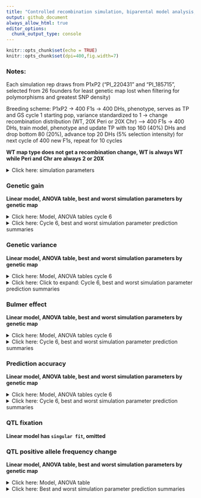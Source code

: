```yaml
---
title: "Controlled recombination simulation, biparental model analysis, cycle 6"
output: github_document
always_allow_html: true
editor_options: 
  chunk_output_type: console
---
```


```r
knitr::opts_chunk$set(echo = TRUE)
knitr::opts_chunk$set(dpi=400,fig.width=7)
```

### Notes:   
Each simulation rep draws from P1xP2 ("PI_220431" and "PI_185715", selected from 26 founders for least genetic map lost when filtering for polymorphisms and greatest SNP density)  

Breeding scheme: P1xP2 -> 400 F1s -> 400 DHs, phenotype, serves as TP and GS cycle 1 starting pop, variance standardized to 1 -> change recombination distribution (WT, 20X Peri or 20X Chr) --> 400 F1s -> 400 DHs, train model, phenotype and update TP with top 160 (40%) DHs and drop bottom 80 (20%), advance top 20 DHs (5% selection intensity) for next cycle of 400 new F1s, repeat for 10 cycles     

**WT map type does not get a recombination change, WT is always WT while Peri and Chr are always 2 or 20X**  

<details><summary>Click here: simulation parameters</summary> 

#### Variables:   

**Recombination:** WT, 2X or 20X     
**Genetic map change:** WT, Pericentromere or Chromosome   
**Repulsion:** 3:4  
**Heritability:** 0.2 or 0.8   
**QTL per Chr:** 2 or 200    
**Relationship matrix:** genomewide or causal variant  

#### Load packages and data
```r
library(tidyverse)
library(data.table)
library(kableExtra)
library(ggsci)
library(gt)
library(lme4)
library(emmeans)
library(car)
library(broom.mixed)


gg <- fread("https://raw.githubusercontent.com/etaagen/dissertation_chapter_4/main/Supplementary_2/results_S2.1/bp_gg.csv") %>% as.data.frame()
gv <- fread("https://raw.githubusercontent.com/etaagen/dissertation_chapter_4/main/Supplementary_2/results_S2.1/bp_gv.csv") %>% as.data.frame()
pa <- fread("https://raw.githubusercontent.com/etaagen/dissertation_chapter_4/main/Supplementary_2/results_S2.1/bp_pa.csv") %>% as.data.frame()
be <- fread("https://raw.githubusercontent.com/etaagen/dissertation_chapter_4/main/Supplementary_2/results_S2.1/bp_be.csv") %>% as.data.frame()
# be `value` is 2-fold higher than it should be (ASR does not know how to treat VarA/GenicVarA for DH)
be$value <- be$value/2
qtl <- fread("https://raw.githubusercontent.com/etaagen/dissertation_chapter_4/main/Supplementary_2/results_S2.1/bp_qtl.csv") %>% as.data.frame()
qtl_af <- fread("https://raw.githubusercontent.com/etaagen/dissertation_chapter_4/main/Supplementary_2/results_S2.1/bp_qtl_af.csv") %>% as.data.frame()


```


**Data frames**    
 
gg: population's genetic gain   
gv: additive genetic variance of population   
pa: prediction accuracy of genomic selection  
be: Bulmer effect (varA/genicVarA)  
qtl: positive and negative effect QTL fixation ratio    
qtl_af: change in QTL negative allele frequency, subset by small (Q1), medium, or large (Q3) effect size 

**Columns**  
  
**rep** is 1:number of reps simulation was run    
**cycle** designates founder / burnin (0), and GS cycle 1:10   
**value** is the raw response variable measurement, (or average after summary function, grouped by legend and cycle, of all rep)    
**Matrix** is the relationship matrix used in RRBLUP, genomewide or causal variant   
**Pop** is the full founder set (F) or biparental (bp)  
**Recombination** is the scale of map change, 2 or 20X   
**H2** is the broad sense heritability   
**QTL** is the number of QTL per chromosome  
**Map_Type** is the WT, Pericentromere, or Chromosome-wide change to the genetic map, given a Recombination scale  
**Repulsion** is 1:5 representing different coupling and replusion ratios  

* 3: Random 1/2 of additive effect signs are positive and 1/2 are negative for QTL   

* 4: 1/2 of additive effect signs are positive and 1/2 are negative for QTL, alternating positive or negative each QTL   
</details> 

### Genetic gain  

**Linear model, ANOVA table, best and worst simulation parameters by genetic map** 

<details><summary>Click here:  Model, ANOVA tables cycle 6</summary>

**Note:** filtered for cycle 6 or cycle 10 observations. See .Rmd file for code.  

`response variable ~ (map type + recombination + QTL per Chr + H2 + repulsion + matrix )^2 + (1|rep)`   

 
```r
 # set factors
my_data <- gg
my_data$rep <- as.factor(my_data$rep)
my_data$Map_type <- as.factor(my_data$Map_type)
my_data$Recombination<- as.factor(my_data$Recombination)
my_data$QTL<- as.factor(my_data$QTL)
my_data$H2<- as.factor(my_data$H2)
my_data$Repulsion<- as.factor(my_data$Repulsion)
my_data$Matrix<- as.factor(my_data$Matrix)


# filter to 6th and 10th cycle
my_data_6 <- my_data %>% filter(cycle == 6)
my_data_10 <- my_data %>% filter(cycle == 10)

# run mixed model 
my_lmer_6 <- lmer(value ~ (Map_type + Recombination+QTL+H2+Repulsion+Matrix)^2 + (1|rep), data = my_data_6)
# my_lmer_10 <- lmer(value ~ (Map_type + Recombination+QTL+H2+Repulsion+Matrix)^2 + (1|rep), data = my_data_10)

```
  
  
ANOVA table, cycle 6:  
```r
# run Anova
my_Anova_6 <- Anova(my_lmer_6) 
# print the 6th cycle of selection ANOVA table
print(my_Anova_6)
```
  

 </details>


<details><summary>Click here: Cycle 6, best and worst simulation parameter prediction summaries</summary>
#### Cycle 6, WT map  

```r
response_6 <- emmeans(my_lmer_6, ~ Recombination+QTL+H2+Repulsion+Matrix | Map_type ) %>% tidy() %>% as.data.frame()

a = (response_6 %>% arrange(estimate) %>% 
  filter(Map_type == "WT") %>%
  arrange(-estimate) %>% 
  select( QTL, H2, Repulsion, Matrix, estimate, std.error, p.value) %>% 
  head(10) %>% 
  gt() %>% 
  tab_header(
      title = md("**Genetic gain estimates, top 10, cycle 6**"),
      subtitle = md("**Map type:** WT")
    ))
gtsave(a, "table.png")
invisible(file.remove("table.png"))

a = (response_6 %>% 
  arrange(estimate) %>% 
  filter(Map_type == "WT") %>% 
  select(QTL, H2, Repulsion, Matrix, estimate, std.error, p.value) %>% 
  head(10) %>% 
  gt() %>% 
  tab_header(
      title = md("**Genetic gain estimates, worst 10, cycle 6**"),
      subtitle = md("**Map type:** WT")
    ))
gtsave(a, "table.png")
invisible(file.remove("table.png"))

```

#### Cycle 6, Pericentromere map  

```r
response_6 <- emmeans(my_lmer_6, ~ Recombination+QTL+H2+Repulsion+Matrix | Map_type ) %>% tidy() %>% as.data.frame()

a = (response_6 %>% arrange(estimate) %>% 
  filter(Map_type == "Peri") %>%
  arrange(-estimate) %>% 
  select(Recombination, QTL, H2, Repulsion, Matrix, estimate, std.error, p.value) %>% 
  head(10) %>% 
  gt() %>% 
  tab_header(
      title = md("**Genetic gain estimates, top 10, cycle 6**"),
      subtitle = md("**Map type:** Peri")
    ))
gtsave(a, "table.png")
invisible(file.remove("table.png"))

a = (response_6 %>% 
  arrange(estimate) %>% 
  filter(Map_type == "Peri") %>% 
  select(Recombination, QTL, H2, Repulsion, Matrix, estimate, std.error, p.value) %>% 
  head(10) %>% 
  gt() %>% 
  tab_header(
      title = md("**Genetic gain estimates, worst 10, cycle 6**"),
      subtitle = md("**Map type:** Peri")
    ))
gtsave(a, "table.png")
invisible(file.remove("table.png"))

```

#### Cycle 6, Chromosome map  

```r
response_6 <- emmeans(my_lmer_6, ~ Recombination+QTL+H2+Repulsion+Matrix | Map_type ) %>% tidy() %>% as.data.frame()

a = (response_6 %>% arrange(estimate) %>% 
  filter(Map_type == "Chr") %>%
  arrange(-estimate) %>% 
  select(Recombination, QTL, H2, Repulsion, Matrix, estimate, std.error, p.value) %>% 
  head(10) %>% 
  gt() %>% 
  tab_header(
      title = md("**Genetic gain estimates, top 10, cycle 6**"),
      subtitle = md("**Map type:** Chr")
    ))
gtsave(a, "table.png")
invisible(file.remove("table.png"))

a = (response_6 %>% 
  arrange(estimate) %>% 
  filter(Map_type == "Chr") %>% 
  select(Recombination, QTL, H2, Repulsion, Matrix, estimate, std.error, p.value) %>% 
  head(10) %>% 
  gt() %>% 
  tab_header(
      title = md("**Genetic gain estimates, worst 10, cycle 6**"),
      subtitle = md("**Map type:** Chr")
    ))
gtsave(a, "table.png")
invisible(file.remove("table.png"))

```

</details>


### Genetic variance

**Linear model, ANOVA table, best and worst simulation parameters by genetic map**  

<details><summary>Click here: Model, ANOVA tables cycle 6</summary> 

**Note:** filtered for cycle 6 or cycle 10 observations. See .Rmd file for code.  

`response variable ~ (map type + recombination + QTL per Chr + H2 + repulsion + matrix )^2 + (1|rep)`  


 
```r
 # set factors
my_data <- gv
my_data$rep <- as.factor(my_data$rep)
my_data$Map_type <- as.factor(my_data$Map_type)
my_data$Recombination<- as.factor(my_data$Recombination)
my_data$QTL<- as.factor(my_data$QTL)
my_data$H2<- as.factor(my_data$H2)
my_data$Repulsion<- as.factor(my_data$Repulsion)
my_data$Matrix<- as.factor(my_data$Matrix)


# filter to 6th and 10th cycle
my_data_6 <- my_data %>% filter(cycle == 6)
my_data_10 <- my_data %>% filter(cycle == 10)

# run mixed model 
my_lmer_6 <- lmer(value ~ (Map_type + Recombination+QTL+H2+Repulsion+Matrix)^2 + (1|rep), data = my_data_6)
# my_lmer_10 <- lmer(value ~ (Map_type + Recombination+QTL+H2+Repulsion+Matrix)^2 + (1|rep), data = my_data_10)

```
  
  
ANOVA table, cycle 6:  
```r
# run Anova
my_Anova_6 <- Anova(my_lmer_6) 
# print the 6th cycle of selection ANOVA table
print(my_Anova_6)
```
  
  

</details>   


<details><summary>Click here: Click to expand: Cycle 6, best and worst simulation parameter prediction summaries</summary>

#### Cycle 6, WT map  

```r
response_6 <- emmeans(my_lmer_6, ~ Recombination+QTL+H2+Repulsion+Matrix | Map_type ) %>% tidy() %>% as.data.frame()

a = (response_6 %>% arrange(estimate) %>% 
  filter(Map_type == "WT") %>%
  arrange(-estimate) %>% 
  select( QTL, H2, Repulsion, Matrix, estimate, std.error, p.value) %>% 
  head(10) %>% 
  gt() %>% 
  tab_header(
      title = md("**Genetic variance estimates, top 10, cycle 6**"),
      subtitle = md("**Map type:** WT")
    ))
gtsave(a, "table.png")
invisible(file.remove("table.png"))

a = (response_6 %>% 
  arrange(estimate) %>% 
  filter(Map_type == "WT") %>% 
  select(QTL, H2, Repulsion, Matrix, estimate, std.error, p.value) %>% 
  head(10) %>% 
  gt() %>% 
  tab_header(
      title = md("**Genetic variance estimates, worst 10, cycle 6**"),
      subtitle = md("**Map type:** WT")
    ))
gtsave(a, "table.png")
invisible(file.remove("table.png"))

```

#### Cycle 6, Pericentromere map  

```r
response_6 <- emmeans(my_lmer_6, ~ Recombination+QTL+H2+Repulsion+Matrix | Map_type ) %>% tidy() %>% as.data.frame()

a = (response_6 %>% arrange(estimate) %>% 
  filter(Map_type == "Peri") %>%
  arrange(-estimate) %>% 
  select(Recombination, QTL, H2, Repulsion, Matrix, estimate, std.error, p.value) %>% 
  head(10) %>% 
  gt() %>% 
  tab_header(
      title = md("**Genetic variance estimates, top 10, cycle 6**"),
      subtitle = md("**Map type:** Peri")
    ))
gtsave(a, "table.png")
invisible(file.remove("table.png"))

a = (response_6 %>% 
  arrange(estimate) %>% 
  filter(Map_type == "Peri") %>% 
  select(Recombination, QTL, H2, Repulsion, Matrix, estimate, std.error, p.value) %>% 
  head(10) %>% 
  gt() %>% 
  tab_header(
      title = md("**Genetic variance estimates, worst 10, cycle 6**"),
      subtitle = md("**Map type:** Peri")
    ))
gtsave(a, "table.png")
invisible(file.remove("table.png"))

```

#### Cycle 6, Chromosome map  

```r
response_6 <- emmeans(my_lmer_6, ~ Recombination+QTL+H2+Repulsion+Matrix | Map_type ) %>% tidy() %>% as.data.frame()

a = (response_6 %>% arrange(estimate) %>% 
  filter(Map_type == "Chr") %>%
  arrange(-estimate) %>% 
  select(Recombination, QTL, H2, Repulsion, Matrix, estimate, std.error, p.value) %>% 
  head(10) %>% 
  gt() %>% 
  tab_header(
      title = md("**Genetic variance estimates, top 10, cycle 6**"),
      subtitle = md("**Map type:** Chr")
    ))
gtsave(a, "table.png")
invisible(file.remove("table.png"))

a = (response_6 %>% 
  arrange(estimate) %>% 
  filter(Map_type == "Chr") %>% 
  select(Recombination, QTL, H2, Repulsion, Matrix, estimate, std.error, p.value) %>% 
  head(10) %>% 
  gt() %>% 
  tab_header(
      title = md("**Genetic variance estimates, worst 10, cycle 6**"),
      subtitle = md("**Map type:** Chr")
    ))
gtsave(a, "table.png")
invisible(file.remove("table.png"))

```

</details> 
  

### Bulmer effect  

**Linear model, ANOVA table, best and worst simulation parameters by genetic map**  

<details><summary>Click here: Model, ANOVA tables cycle 6</summary>

**Note:** filtered for cycle 6 or cycle 10 observations. See .Rmd file for code.  

`response variable ~ (map type + recombination + QTL per Chr + H2 + repulsion + matrix )^2 + (1|rep)`   

 
```r
 # set factors
my_data <- be
my_data$rep <- as.factor(my_data$rep)
my_data$Map_type <- as.factor(my_data$Map_type)
my_data$Recombination<- as.factor(my_data$Recombination)
my_data$QTL<- as.factor(my_data$QTL)
my_data$H2<- as.factor(my_data$H2)
my_data$Repulsion<- as.factor(my_data$Repulsion)
my_data$Matrix<- as.factor(my_data$Matrix)


# filter to 6th and 10th cycle
my_data_6 <- my_data %>% filter(cycle == 6)
my_data_10 <- my_data %>% filter(cycle == 10)

# run mixed model 
my_lmer_6 <- lmer(value ~ (Map_type + Recombination+QTL+H2+Repulsion+Matrix)^2 + (1|rep), data = my_data_6)
# my_lmer_10 <- lmer(value ~ (Map_type + Recombination+QTL+H2+Repulsion+Matrix)^2 + (1|rep), data = my_data_10)

```
  
  
ANOVA table, cycle 6:  
```r
# run Anova
my_Anova_6 <- Anova(my_lmer_6) 
# print the 6th cycle of selection ANOVA table
print(my_Anova_6)
```
  
  

</details>   

<details><summary>Click here: Cycle 6, best and worst simulation parameter prediction summaries</summary>

#### Cycle 6, WT map  

```r
response_6 <- emmeans(my_lmer_6, ~ Recombination+QTL+H2+Repulsion+Matrix | Map_type ) %>% tidy() %>% as.data.frame()

a = (response_6 %>% arrange(estimate) %>% 
  filter(Map_type == "WT") %>%
  arrange(-estimate) %>% 
  select( QTL, H2, Repulsion, Matrix, estimate, std.error, p.value) %>% 
  head(10) %>% 
  gt() %>% 
  tab_header(
      title = md("**Bulmer effect estimates, top 10, cycle 6**"),
      subtitle = md("**Map type:** WT")
    ))
gtsave(a, "table.png")
invisible(file.remove("table.png"))

a = (response_6 %>% 
  arrange(estimate) %>% 
  filter(Map_type == "WT") %>% 
  select( QTL, H2, Repulsion, Matrix, estimate, std.error, p.value) %>% 
  head(10) %>% 
  gt() %>% 
  tab_header(
      title = md("**Bulmer effect estimates, worst 10, cycle 6**"),
      subtitle = md("**Map type:** WT")
    ))
gtsave(a, "table.png")
invisible(file.remove("table.png"))

```

#### Cycle 6, Pericentromere map  

```r
response_6 <- emmeans(my_lmer_6, ~ Recombination+QTL+H2+Repulsion+Matrix | Map_type ) %>% tidy() %>% as.data.frame()

a = (response_6 %>% arrange(estimate) %>% 
  filter(Map_type == "Peri") %>%
  arrange(-estimate) %>% 
  select(Recombination, QTL, H2, Repulsion, Matrix, estimate, std.error, p.value) %>% 
  head(10) %>% 
  gt() %>% 
  tab_header(
      title = md("**Bulmer effect estimates, top 10, cycle 6**"),
      subtitle = md("**Map type:** Peri")
    ))
gtsave(a, "table.png")
invisible(file.remove("table.png"))

a = (response_6 %>% 
  arrange(estimate) %>% 
  filter(Map_type == "Peri") %>% 
  select(Recombination, QTL, H2, Repulsion, Matrix, estimate, std.error, p.value) %>% 
  head(10) %>% 
  gt() %>% 
  tab_header(
      title = md("**Bulmer effect estimates, worst 10, cycle 6**"),
      subtitle = md("**Map type:** Peri")
    ))
gtsave(a, "table.png")
invisible(file.remove("table.png"))

```

#### Cycle 6, Chromosome map  

```r
response_6 <- emmeans(my_lmer_6, ~ Recombination+QTL+H2+Repulsion+Matrix | Map_type ) %>% tidy() %>% as.data.frame()

a = (response_6 %>% arrange(estimate) %>% 
  filter(Map_type == "Chr") %>%
  arrange(-estimate) %>% 
  select(Recombination, QTL, H2, Repulsion, Matrix, estimate, std.error, p.value) %>% 
  head(10) %>% 
  gt() %>% 
  tab_header(
      title = md("**Bulmer effect estimates, top 10, cycle 6**"),
      subtitle = md("**Map type:** Chr")
    ))
gtsave(a, "table.png")
invisible(file.remove("table.png"))

a = (response_6 %>% 
  arrange(estimate) %>% 
  filter(Map_type == "Chr") %>% 
  select(Recombination, QTL, H2, Repulsion, Matrix, estimate, std.error, p.value) %>% 
  head(10) %>% 
  gt() %>% 
  tab_header(
      title = md("**Bulmer effect estimates, worst 10, cycle 6**"),
      subtitle = md("**Map type:** Chr")
    ))
gtsave(a, "table.png")
invisible(file.remove("table.png"))

```

</details>  


### Prediction accuracy

**Linear model, ANOVA table, best and worst simulation parameters by genetic map**  

<details><summary>Click here: Model, ANOVA tables cycle 6</summary>

**Note:** filtered for cycle 6 or cycle 10 observations. See .Rmd file for code.   

`response variable ~ (map type + recombination + QTL per Chr + H2 + repulsion + matrix )^2 + (1|rep)`  


 
```r
 # set factors
my_data <- pa
my_data$rep <- as.factor(my_data$rep)
my_data$Map_type <- as.factor(my_data$Map_type)
my_data$Recombination<- as.factor(my_data$Recombination)
my_data$QTL<- as.factor(my_data$QTL)
my_data$H2<- as.factor(my_data$H2)
my_data$Repulsion<- as.factor(my_data$Repulsion)
my_data$Matrix<- as.factor(my_data$Matrix)


# filter to 6th and 10th cycle
my_data_6 <- my_data %>% filter(cycle == 6)
my_data_10 <- my_data %>% filter(cycle == 10)

# run mixed model 
my_lmer_6 <- lmer(value ~ (Map_type + Recombination+QTL+H2+Repulsion+Matrix)^2 + (1|rep), data = my_data_6)
# my_lmer_10 <- lmer(value ~ (Map_type + Recombination+QTL+H2+Repulsion+Matrix)^2 + (1|rep), data = my_data_10)

```
  
  
ANOVA table, cycle 6:  
```r
# run Anova
my_Anova_6 <- Anova(my_lmer_6) 
# print the 6th cycle of selection ANOVA table
print(my_Anova_6)
```
  
  

 
</details>  

<details><summary>Click here: Cycle 6, best and worst simulation parameter prediction summaries</summary>

#### Cycle 6, WT map  

```r
response_6 <- emmeans(my_lmer_6, ~ Recombination+QTL+H2+Repulsion+Matrix | Map_type ) %>% tidy() %>% as.data.frame()

a = (response_6 %>% arrange(estimate) %>% 
  filter(Map_type == "WT") %>%
  arrange(-estimate) %>% 
  select( QTL, H2, Repulsion, Matrix, estimate, std.error, p.value) %>% 
  head(10) %>% 
  gt() %>% 
  tab_header(
      title = md("**Prediction accuracy estimates, top 10, cycle 6**"),
      subtitle = md("**Map type:** WT")
    ))
gtsave(a, "table.png")
invisible(file.remove("table.png"))

a = (response_6 %>% 
  arrange(estimate) %>% 
  filter(Map_type == "WT") %>% 
  select( QTL, H2, Repulsion, Matrix, estimate, std.error, p.value) %>% 
  head(10) %>% 
  gt() %>% 
  tab_header(
      title = md("**Prediction accuracy estimates, worst 10, cycle 6**"),
      subtitle = md("**Map type:** WT")
    ))
gtsave(a, "table.png")
invisible(file.remove("table.png"))

```

#### Cycle 6, Pericentromere map  

```r
response_6 <- emmeans(my_lmer_6, ~ Recombination+QTL+H2+Repulsion+Matrix | Map_type ) %>% tidy() %>% as.data.frame()

a = (response_6 %>% arrange(estimate) %>% 
  filter(Map_type == "Peri") %>%
  arrange(-estimate) %>% 
  select(Recombination, QTL, H2, Repulsion, Matrix, estimate, std.error, p.value) %>% 
  head(10) %>% 
  gt() %>% 
  tab_header(
      title = md("**Prediction accuracy estimates, top 10, cycle 6**"),
      subtitle = md("**Map type:** Peri")
    ))
gtsave(a, "table.png")
invisible(file.remove("table.png"))

a = (response_6 %>% 
  arrange(estimate) %>% 
  filter(Map_type == "Peri") %>% 
  select(Recombination, QTL, H2, Repulsion, Matrix, estimate, std.error, p.value) %>% 
  head(10) %>% 
  gt() %>% 
  tab_header(
      title = md("**Prediction accuracy estimates, worst 10, cycle 6**"),
      subtitle = md("**Map type:** Peri")
    ))
gtsave(a, "table.png")
invisible(file.remove("table.png"))

```

#### Cycle 6, Chromosome map  

```r
response_6 <- emmeans(my_lmer_6, ~ Recombination+QTL+H2+Repulsion+Matrix | Map_type ) %>% tidy() %>% as.data.frame()

a = (response_6 %>% arrange(estimate) %>% 
  filter(Map_type == "Chr") %>%
  arrange(-estimate) %>% 
  select(Recombination, QTL, H2, Repulsion, Matrix, estimate, std.error, p.value) %>% 
  head(10) %>% 
  gt() %>% 
  tab_header(
      title = md("**Prediction accuracy estimates, top 10, cycle 6**"),
      subtitle = md("**Map type:** Chr")
    ))
gtsave(a, "table.png")
invisible(file.remove("table.png"))

a = (response_6 %>% 
  arrange(estimate) %>% 
  filter(Map_type == "Chr") %>% 
  select(Recombination, QTL, H2, Repulsion, Matrix, estimate, std.error, p.value) %>% 
  head(10) %>% 
  gt() %>% 
  tab_header(
      title = md("**Prediction accuracy estimates, worst 10, cycle 6**"),
      subtitle = md("**Map type:** Chr")
    ))
gtsave(a, "table.png")
invisible(file.remove("table.png"))

```

</details>


### QTL fixation   

**Linear model has `singular fit`, omitted**    

### QTL positive allele frequency change 

**Linear model, ANOVA table, best and worst simulation parameters by genetic map**  

<details><summary>Click here: Model, ANOVA table</summary>

**Note:** total cycle change observations. See .Rmd file for code.    

`response variable ~ (map type + recombination + QTL per Chr + H2 + repulsion + matrix + allele)^2 + (1|rep)` 


```r
 # set factors
my_data <- qtl_af
my_data$rep <- as.factor(my_data$rep)
my_data$Map_type <- as.factor(my_data$Map_type)
my_data$Recombination<- as.factor(my_data$Recombination)
my_data$QTL<- as.factor(my_data$QTL)
my_data$H2<- as.factor(my_data$H2)
my_data$Repulsion<- as.factor(my_data$Repulsion)
my_data$Matrix<- as.factor(my_data$Matrix)


names(my_data)[1] <- "Allele"
my_data$Allele <- as.factor(my_data$Allele)

my_data <- my_data %>% filter(Allele %in% c("large_pos", "med_pos", "small_pos"))

# run mixed model 
my_lmer <- lmer(value ~ (Map_type + Recombination+QTL+H2+Repulsion+Matrix+Allele)^2 + (1|rep), data = my_data)

```
  
  
ANOVA table:  
```r
# run Anova
my_Anova <- Anova(my_lmer) 
# print ANOVA table
print(my_Anova)
```
  
</details>


<details><summary>Click here: Best and worst simulation parameter prediction summaries</summary>
#### WT map  

```r
response_10 <- emmeans(my_lmer, ~ Recombination+QTL+H2+Repulsion+Matrix+Allele | Map_type ) %>% tidy() %>% as.data.frame()

a = (response_10 %>% arrange(estimate) %>% 
  filter(Map_type == "WT") %>%
  arrange(-estimate) %>% 
  select( QTL, H2, Repulsion, Matrix, Allele, estimate, std.error, p.value) %>% 
  head(10) %>% 
  gt() %>% 
  tab_header(
      title = md("**Positive QTL AF change estimates, top 10**"),
      subtitle = md("**Map type:** WT")
    ))
gtsave(a, "table.png")
invisible(file.remove("table.png"))

a = (response_10 %>% 
  arrange(estimate) %>% 
  filter(Map_type == "WT") %>% 
  select( QTL, H2, Repulsion, Matrix, Allele, estimate, std.error, p.value) %>% 
  head(10) %>% 
  gt() %>% 
  tab_header(
      title = md("**Positive QTL AF change estimates, worst 10**"),
      subtitle = md("**Map type:** WT")
    ))
gtsave(a, "table.png")
invisible(file.remove("table.png"))

```

#### Pericentromere map  

```r
response_10 <- emmeans(my_lmer, ~ Recombination+QTL+H2+Repulsion+Matrix+Allele | Map_type ) %>% tidy() %>% as.data.frame()

a = (response_10 %>% arrange(estimate) %>% 
  filter(Map_type == "Peri") %>%
  arrange(-estimate) %>% 
  select(Recombination, QTL, H2, Repulsion, Matrix, Allele, estimate, std.error, p.value) %>% 
  head(10) %>% 
  gt() %>% 
  tab_header(
      title = md("**Positive QTL AF change estimates, top 10**"),
      subtitle = md("**Map type:** Peri")
    ))
gtsave(a, "table.png")
invisible(file.remove("table.png"))

a = (response_10 %>% 
  arrange(estimate) %>% 
  filter(Map_type == "Peri") %>% 
  select(Recombination, QTL, H2, Repulsion, Matrix, Allele, estimate, std.error, p.value) %>% 
  head(10) %>% 
  gt() %>% 
  tab_header(
      title = md("**Positive QTL AF change estimates, worst 10**"),
      subtitle = md("**Map type:** Peri")
    ))
gtsave(a, "table.png")
invisible(file.remove("table.png"))

```

#### Chromosome map  

```r
response_10 <- emmeans(my_lmer, ~ Recombination+QTL+H2+Repulsion+Matrix+Allele | Map_type ) %>% tidy() %>% as.data.frame()

a = (response_10 %>% arrange(estimate) %>% 
  filter(Map_type == "Chr") %>%
  arrange(-estimate) %>% 
  select(Recombination, QTL, H2, Repulsion, Matrix, Allele, estimate, std.error, p.value) %>% 
  head(10) %>% 
  gt() %>% 
  tab_header(
      title = md("**Positive QTL AF change estimates, top 10**"),
      subtitle = md("**Map type:** Chr")
    ))
gtsave(a, "table.png")
invisible(file.remove("table.png"))

a = (response_10 %>% 
  arrange(estimate) %>% 
  filter(Map_type == "Chr") %>% 
  select(Recombination, QTL, H2, Repulsion, Matrix, Allele, estimate, std.error, p.value) %>% 
  head(10) %>% 
  gt() %>% 
  tab_header(
      title = md("**Positive QTL AF change estimates, worst 10**"),
      subtitle = md("**Map type:** Chr")
    ))
gtsave(a, "table.png")
invisible(file.remove("table.png"))

```

</details>
